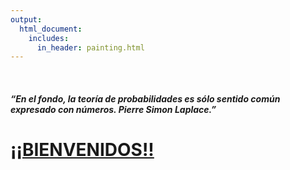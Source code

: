 ```yaml
---
output:
  html_document:
    includes:
      in_header: painting.html 
---
```

\  

##### "En el fondo, la teoría de probabilidades es sólo sentido común expresado con números. *Pierre Simon Laplace*."


# [¡¡BIENVENIDOS!!](about.html)